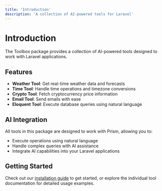 ```yaml
---
title: 'Introduction'
description: 'A collection of AI-powered tools for Laravel'
---
```


# Introduction

The Toolbox package provides a collection of AI-powered tools designed to work with Laravel applications.

## Features

- **Weather Tool**: Get real-time weather data and forecasts
- **Time Tool**: Handle time operations and timezone conversions
- **Crypto Tool**: Fetch cryptocurrency price information
- **Email Tool**: Send emails with ease
- **Eloquent Tool**: Execute database queries using natural language

## AI Integration

All tools in this package are designed to work with Prism, allowing you to:
- Execute operations using natural language
- Handle complex queries with AI assistance
- Integrate AI capabilities into your Laravel applications

## Getting Started

Check out our [installation guide](/installation) to get started, or explore the individual tool documentation for detailed usage examples.